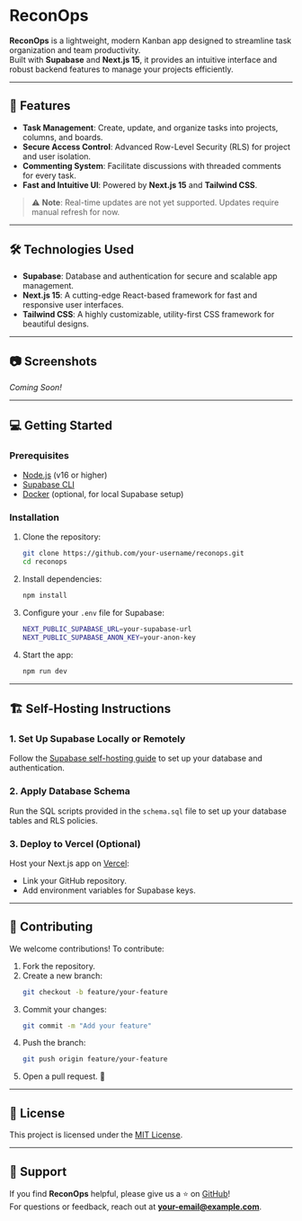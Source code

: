 
# **ReconOps**  

**ReconOps** is a lightweight, modern Kanban app designed to streamline task organization and team productivity.  
Built with **Supabase** and **Next.js 15**, it provides an intuitive interface and robust backend features to manage your projects efficiently.  

---

## 🚀 **Features**

- **Task Management**: Create, update, and organize tasks into projects, columns, and boards.  
- **Secure Access Control**: Advanced Row-Level Security (RLS) for project and user isolation.  
- **Commenting System**: Facilitate discussions with threaded comments for every task.  
- **Fast and Intuitive UI**: Powered by **Next.js 15** and **Tailwind CSS**.  

> ⚠️ **Note**: Real-time updates are not yet supported. Updates require manual refresh for now.

---

## 🛠️ **Technologies Used**

- **Supabase**: Database and authentication for secure and scalable app management.  
- **Next.js 15**: A cutting-edge React-based framework for fast and responsive user interfaces.  
- **Tailwind CSS**: A highly customizable, utility-first CSS framework for beautiful designs.  

---

## 📷 **Screenshots**

*Coming Soon!*  

---

## 💻 **Getting Started**

### Prerequisites

- [Node.js](https://nodejs.org/) (v16 or higher)  
- [Supabase CLI](https://supabase.com/docs/guides/cli)  
- [Docker](https://www.docker.com/) (optional, for local Supabase setup)  

### Installation

1. Clone the repository:
   ```bash
   git clone https://github.com/your-username/reconops.git
   cd reconops
   ```

2. Install dependencies:
   ```bash
   npm install
   ```

3. Configure your `.env` file for Supabase:
   ```bash
   NEXT_PUBLIC_SUPABASE_URL=your-supabase-url
   NEXT_PUBLIC_SUPABASE_ANON_KEY=your-anon-key
   ```

4. Start the app:
   ```bash
   npm run dev
   ```

---

## 🏗️ **Self-Hosting Instructions**

### 1. Set Up Supabase Locally or Remotely
Follow the [Supabase self-hosting guide](https://supabase.com/docs/guides/hosting/overview) to set up your database and authentication.  

### 2. Apply Database Schema
Run the SQL scripts provided in the `schema.sql` file to set up your database tables and RLS policies.  

### 3. Deploy to Vercel (Optional)
Host your Next.js app on [Vercel](https://vercel.com/):  
- Link your GitHub repository.  
- Add environment variables for Supabase keys.  

---

## 🤝 **Contributing**

We welcome contributions! To contribute:  

1. Fork the repository.  
2. Create a new branch:  
   ```bash
   git checkout -b feature/your-feature
   ```
3. Commit your changes:  
   ```bash
   git commit -m "Add your feature"
   ```
4. Push the branch:  
   ```bash
   git push origin feature/your-feature
   ```
5. Open a pull request. 🎉  

---

## 📜 **License**

This project is licensed under the [MIT License](LICENSE).  

---

## 🌟 **Support**

If you find **ReconOps** helpful, please give us a ⭐ on [GitHub](https://github.com/your-username/reconops)!  
For questions or feedback, reach out at **your-email@example.com**.  
